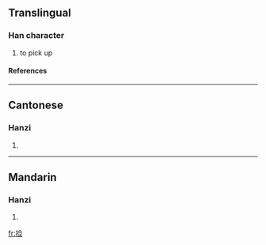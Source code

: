 {{see|撿}}

==Translingual==
===Han character===
{{Han char|rn=64|rad=手|as=07|sn=10|four=|canj=手人一一 (QOMM)}}
# to pick up
====References====
{{Han ref|kx=0434.241|hdz=31885.020|uh=6361|ud=25441}}
----
==Cantonese==
===Hanzi===
{{yue-hanzi|jyut=|y=gim2}}
# {{defn|Cantonese}}
----
==Mandarin==
===Hanzi===
{{cmn-hanzi|tra=撿|pin=[[jiǎn]] ([[jian3]])|wg=chien<sup>3</sup>}}
# {{defn|Mandarin}}

[[fr:捡]]